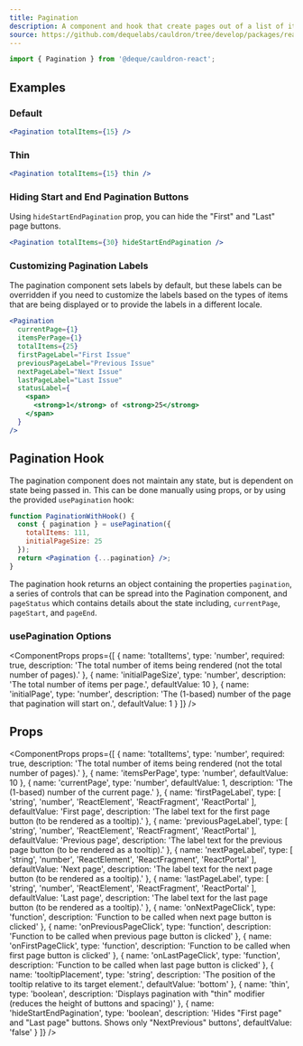 ```yaml
---
title: Pagination
description: A component and hook that create pages out of a list of items.
source: https://github.com/dequelabs/cauldron/tree/develop/packages/react/src/components/Pagination/Pagination.tsx
---
```



```js
import { Pagination } from '@deque/cauldron-react';
```

## Examples

### Default

```jsx example
<Pagination totalItems={15} />
```

### Thin

```jsx example
<Pagination totalItems={15} thin />
```

### Hiding Start and End Pagination Buttons

Using `hideStartEndPagination` prop, you can hide the "First" and "Last" page buttons.

```jsx example
<Pagination totalItems={30} hideStartEndPagination />
```

### Customizing Pagination Labels

The pagination component sets labels by default, but these labels can be overridden if you need to customize the labels based on the types of items that are being displayed or to provide the labels in a different locale.

```jsx example
<Pagination
  currentPage={1}
  itemsPerPage={1}
  totalItems={25}
  firstPageLabel="First Issue"
  previousPageLabel="Previous Issue"
  nextPageLabel="Next Issue"
  lastPageLabel="Last Issue"
  statusLabel={
    <span>
      <strong>1</strong> of <strong>25</strong>
    </span>
  }
/>
```

## Pagination Hook

The pagination component does not maintain any state, but is dependent on state being passed in. This can be done manually using props, or by using the provided `usePagination` hook:

```jsx example
function PaginationWithHook() {
  const { pagination } = usePagination({
    totalItems: 111,
    initialPageSize: 25
  });
  return <Pagination {...pagination} />;
}
```

The pagination hook returns an object containing the properties `pagination`, a series of controls that can be spread into the Pagination component, and `pageStatus` which contains details about the state including, `currentPage`, `pageStart`, and `pageEnd`.

### usePagination Options

<ComponentProps
  props={[
    {
      name: 'totalItems',
      type: 'number',
      required: true,
      description:
        'The total number of items being rendered (not the total number of pages).'
    },
    {
      name: 'initialPageSize',
      type: 'number',
      description: 'The total number of items per page.',
      defaultValue: 10
    },
    {
      name: 'initialPage',
      type: 'number',
      description:
        'The (1-based) number of the page that pagination will start on.',
      defaultValue: 1
    }
  ]}
/>

## Props

<ComponentProps
  props={[
    {
      name: 'totalItems',
      type: 'number',
      required: true,
      description:
        'The total number of items being rendered (not the total number of pages).'
    },
    {
      name: 'itemsPerPage',
      type: 'number',
      defaultValue: 10
    },
    {
      name: 'currentPage',
      type: 'number',
      defaultValue: 1,
      description: 'The (1-based) number of the current page.'
    },
    {
      name: 'firstPageLabel',
      type: [
        'string',
        'number',
        'ReactElement',
        'ReactFragment',
        'ReactPortal'
      ],
      defaultValue: 'First page',
      description:
        'The label text for the first page button (to be rendered as a tooltip).'
    },
    {
      name: 'previousPageLabel',
      type: [
        'string',
        'number',
        'ReactElement',
        'ReactFragment',
        'ReactPortal'
      ],
      defaultValue: 'Previous page',
      description:
        'The label text for the previous page button (to be rendered as a tooltip).'
    },
    {
      name: 'nextPageLabel',
      type: [
        'string',
        'number',
        'ReactElement',
        'ReactFragment',
        'ReactPortal'
      ],
      defaultValue: 'Next page',
      description:
        'The label text for the next page button (to be rendered as a tooltip).'
    },
    {
      name: 'lastPageLabel',
      type: [
        'string',
        'number',
        'ReactElement',
        'ReactFragment',
        'ReactPortal'
      ],
      defaultValue: 'Last page',
      description:
        'The label text for the last page button (to be rendered as a tooltip).'
    },
    {
      name: 'onNextPageClick',
      type: 'function',
      description: 'Function to be called when next page button is clicked'
    },
    {
      name: 'onPreviousPageClick',
      type: 'function',
      description: 'Function to be called when previous page button is clicked'
    },
    {
      name: 'onFirstPageClick',
      type: 'function',
      description: 'Function to be called when first page button is clicked'
    },
    {
      name: 'onLastPageClick',
      type: 'function',
      description: 'Function to be called when last page button is clicked'
    },
    {
      name: 'tooltipPlacement',
      type: 'string',
      description:
        'The position of the tooltip relative to its target element.',
      defaultValue: 'bottom'
    },
    {
      name: 'thin',
      type: 'boolean',
      description:
        'Displays pagination with "thin" modifier (reduces the height of buttons and spacing)'
    },
    {
      name: 'hideStartEndPagination',
      type: 'boolean',
      description:
        'Hides "First page" and "Last page" buttons. Shows only "NextPrevious" buttons',
      defaultValue: 'false'
    }
  ]}
/>
